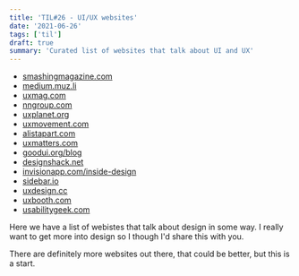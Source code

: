 ```yaml
---
title: 'TIL#26 - UI/UX websites'
date: '2021-06-26'
tags: ['til']
draft: true
summary: 'Curated list of websites that talk about UI and UX'
---
```


- [smashingmagazine.com](smashingmagazine.com)
- [medium.muz.li](medium.muz.li)
- [uxmag.com](uxmag.com)
- [nngroup.com](nngroup.com)
- [uxplanet.org](uxplanet.org)
- [uxmovement.com](uxmovement.com)
- [alistapart.com](alistapart.com)
- [uxmatters.com](uxmatters.com)
- [goodui.org/blog](goodui.org/blog)
- [designshack.net](designshack.net)
- [invisionapp.com/inside-design](invisionapp.com/inside-design)
- [sidebar.io](sidebar.io)
- [uxdesign.cc](uxdesign.cc)
- [uxbooth.com](uxbooth.com)
- [usabilitygeek.com](usabilitygeek.com)

Here we have a list of webistes that talk about design in some way.
I really want to get more into design so I though I'd share this with you.

There are definitely more websites out there, that could be better, but this is a start.
